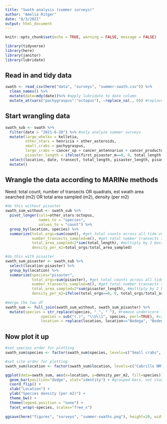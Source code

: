 ```yaml
---
title: "Swath analysis (summer surveys)"
author: "Amelia Ritger"
date: "8/3/2021"
output: html_document
---
```


```r
knitr::opts_chunk$set(echo = TRUE, warning = FALSE, message = FALSE)

library(tidyverse)
library(here)
library(janitor)
library(lubridate)
```

## Read in and tidy data
```r
swath <- read_csv(here("data", "surveys", "summer-swath.csv")) %>% 
  clean_names() %>% 
  mutate(date=mdy(date))%>% #apply lubridate to date column
  mutate_at(vars("pachygraspus":"octopus"), ~replace_na(., 0)) #replace NAs with 0 for all species columns
```

## Start wrangling data
```r
swath_sub <- swath %>%
  filter(date > "2021-6-20") %>% #only analyze summer surveys
  mutate(large_whelks = kelletia,
         other_stars = henricia + other_asteroids,
         small_crabs = pachygraspus,
         large_crabs = cancer_sp + cancer_antennarius + cancer_productus + cancer_oregonensis, #combine all predator groups
         pisaster_length = ifelse(first_pisaster_m==0, 0, total_length - first_pisaster_m)) %>% # get transect length for pisaster
  select(location, date, transect, total_length, pisaster_length, pisaster, other_stars,  large_whelks, small_crabs, large_crabs, octopus) %>% #only keep columns of interest
  mutate()
```

## Wrangle the data according to MARINe methods

Need: total count, number of transects OR quadrats, est swath area searched (m2) OR total area sampled (m2), density (per m2)
```r
#do this without pisaster
swath_sum_without <- swath_sub %>%
  pivot_longer(cols=other_stars:octopus,
               names_to = "species",
               values_to = "count") %>%
  group_by(location, species) %>%
  summarize(total_orgs=sum(count), #get total counts across all tide zones
            number_transects_sampled=n(), #get total number transects surveyed at site
            total_area_sampled=2*sum(total_length), #multiply by 2 because 1 m on each side
            density_per_m2=total_orgs/total_area_sampled)

#do this with pisaster
swath_sum_pisaster <- swath_sub %>%
  select(location:pisaster) %>%
  group_by(location) %>%
  summarize(species="pisaster",
            total_orgs=sum(pisaster), #get total counts across all tide zones
            number_transects_sampled=n(), #get total number transects surveyed at site
            total_area_sampled=2*sum(pisaster_length), #multiply by 2 because 1 m on each side
            density_per_m2=ifelse(total_orgs==0, 0, total_orgs/total_area_sampled))
  
#merge the two df
swath_sum <- full_join(swath_sum_without, swath_sum_pisaster) %>%
  mutate(species = str_replace(species, "_", " "), #remove underscore from organism names
                species = sub("(.)", "\\U\\1", species, perl=TRUE), #capitalize organism names
                location = replace(location, location=="Bodega", "Bodega Bay")) #clean up values for plotting

```

## Now plot it up
```r
#set species order for plotting
swath_sum$species <- factor(swath_sum$species, levels=c("Small crabs", "Large crabs", "Pisaster", "Other stars", "Large whelks", "Octopus"))

#set site order for plotting
swath_sum$location <- factor(swath_sum$location, levels=c("Cabrillo NM", "Alegria", "Lompoc Landing", "Bodega Bay", "Fogarty Creek", "Sokol Point"))

ggplot(data=swath_sum, aes(x=location, y=density_per_m2, fill=species)) +
  geom_bar(position="dodge", stat="identity") + #grouped bars, not stacked
  coord_flip() +
  xlab("Location") +
  ylab("Species density (per m2)") +
  theme_bw() +
  theme(legend.position = "none") +
  facet_wrap(~species, scales="free_x")
  
ggsave(here("figures", "surveys", "summer-swaths.png"), height=20, width=40, units="cm")
```